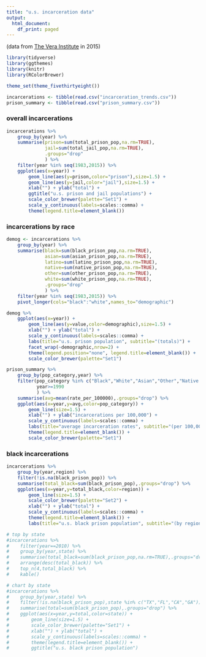 ```yaml
---
title: "u.s. incarceration data"
output:
  html_document:
    df_print: paged
---
```


(data from [The Vera Institute](https://github.com/vera-institute/incarceration_trends) in 2015)

```r
library(tidyverse)
library(ggthemes)
library(knitr)
library(RColorBrewer)

theme_set(theme_fivethirtyeight())

incarcerations <- tibble(read.csv("incarceration_trends.csv"))
prison_summary <- tibble(read.csv("prison_summary.csv"))
```

### overall incarcerations

```r
incarcerations %>%
    group_by(year) %>% 
    summarise(prison=sum(total_prison_pop,na.rm=TRUE),
              jail=sum(total_jail_pop,na.rm=TRUE),
              .groups="drop"
              ) %>% 
    filter(year %in% seq(1983,2015)) %>% 
    ggplot(aes(x=year)) +
        geom_line(aes(y=prison,color="prison"),size=1.5) +
        geom_line(aes(y=jail,color="jail"),size=1.5) +
        xlab("") + ylab("total") +
        ggtitle("u.s. prison and jail populations") +
        scale_color_brewer(palette="Set1") +
        scale_y_continuous(labels=scales::comma) +
        theme(legend.title=element_blank())
```

### incarcerations by race

```r
demog <- incarcerations %>%
    group_by(year) %>% 
    summarise(black=sum(black_prison_pop,na.rm=TRUE),
              asian=sum(asian_prison_pop,na.rm=TRUE),
              latino=sum(latino_prison_pop,na.rm=TRUE),
              native=sum(native_prison_pop,na.rm=TRUE),
              other=sum(other_prison_pop,na.rm=TRUE),
              white=sum(white_prison_pop,na.rm=TRUE),
              .groups="drop"
              ) %>% 
    filter(year %in% seq(1983,2015)) %>% 
    pivot_longer(cols="black":"white",names_to="demographic")

demog %>% 
    ggplot(aes(x=year)) +
        geom_line(aes(y=value,color=demographic),size=1.5) +
        xlab("") + ylab("total") +
        scale_y_continuous(labels=scales::comma) +
        labs(title="u.s. prison population", subtitle="(totals)") +
        facet_wrap(~demographic,nrow=2) +
        theme(legend.position="none", legend.title=element_blank()) +
        scale_color_brewer(palette="Set1")
```


```r
prison_summary %>% 
    group_by(pop_category,year) %>% 
    filter(pop_category %in% c("Black","White","Asian","Other","Native American","Latino"),
           year>=1990
           ) %>% 
    summarise(avg=mean(rate_per_100000),.groups="drop") %>% 
    ggplot(aes(x=year,y=avg,color=pop_category)) +
        geom_line(size=1.5) +
        xlab("") + ylab("incarcerations per 100,000") +
        scale_y_continuous(labels=scales::comma) +
        labs(title="average incarceration rates", subtitle="(per 100,000)") +
        theme(legend.title=element_blank()) +
        scale_color_brewer(palette="Set1")
```

### black incarcerations

```r
incarcerations %>%
    group_by(year,region) %>% 
    filter(!is.na(black_prison_pop)) %>% 
    summarise(total_black=sum(black_prison_pop),.groups="drop") %>% 
    ggplot(aes(x=year,y=total_black,color=region)) +
        geom_line(size=1.5) +
        scale_color_brewer(palette="Set2") +
        xlab("") + ylab("total") +
        scale_y_continuous(labels=scales::comma) +
        theme(legend.title=element_blank()) +
        labs(title="u.s. black prison population", subtitle="(by region)")

# top by state
#incarcerations %>%
#    filter(year==2010) %>% 
#    group_by(year,state) %>% 
#    summarise(total_black=sum(black_prison_pop,na.rm=TRUE),.groups="drop") %>% 
#    arrange(desc(total_black)) %>% 
#    top_n(4,total_black) %>% 
#    kable()

# chart by state
#incarcerations %>%
#    group_by(year,state) %>% 
#    filter(!is.na(black_prison_pop),state %in% c("TX","FL","CA","GA")) %>% 
#    summarise(total=sum(black_prison_pop),.groups="drop") %>% 
#    ggplot(aes(x=year,y=total,color=state)) +
#        geom_line(size=1.5) +
#        scale_color_brewer(palette="Set1") +
#        xlab("") + ylab("total") +
#        scale_y_continuous(labels=scales::comma) +
#        theme(legend.title=element_blank()) +
#        ggtitle("u.s. black prison population")

```